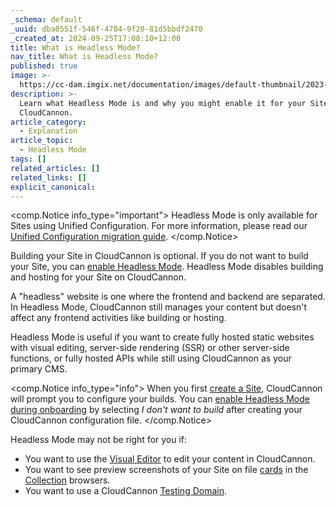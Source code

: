 ```yaml
---
_schema: default
_uuid: dba0551f-546f-4784-9f20-81d5bbdf2470
_created_at: 2024-09-25T17:08:10+12:00
title: What is Headless Mode?
nav_title: What is Headless Mode?
published: true
image: >-
  https://cc-dam.imgix.net/documentation/images/default-thumbnail/2023-Q4/CloudCannon-Documentation-Thumbnail.png
description: >-
  Learn what Headless Mode is and why you might enable it for your Site on
  CloudCannon.
article_category:
  - Explanation
article_topic:
  - Headless Mode
tags: []
related_articles: []
related_links: []
explicit_canonical:
---
```

<comp.Notice info_type="important">
  Headless Mode is only available for Sites using Unified Configuration. For more information, please read our [Unified Configuration migration guide](/documentation/guides/unified-configuration-migration-guide/).
</comp.Notice>

Building your Site in CloudCannon is optional. If you do not want to build your Site, you can [enable Headless Mode](/documentation/articles/enable-headless-mode/). Headless Mode disables building and hosting for your Site on CloudCannon.

A "headless" website is one where the frontend and backend are separated. In Headless Mode, CloudCannon still manages your content but doesn't affect any frontend activities like building or hosting.

Headless Mode is useful if you want to create fully hosted static websites with visual editing, server-side rendering (SSR) or other server-side functions, or fully hosted APIs while still using CloudCannon as your primary CMS.

<comp.Notice info_type="info">
  When you first [create a Site](/documentation/guides/universal-starter-guide/), CloudCannon will prompt you to configure your builds. You can [enable Headless Mode during onboarding](/documentation/guides/headless-starter-guide/turn-off-builds/) by selecting *I don't want to build* after creating your CloudCannon configuration file.
</comp.Notice>

Headless Mode may not be right for you if:

* You want to use the [Visual Editor](/documentation/articles/the-visual-editor/) to edit your content in CloudCannon.
* You want to see preview screenshots of your Site on file [cards](/documentation/articles/configure-your-card-previews/) in the [Collection](/documentation/articles/what-is-a-collection/) browsers.
* You want to use a CloudCannon [Testing Domain](/documentation/articles/viewing-your-site-on-a-testing-domain/).